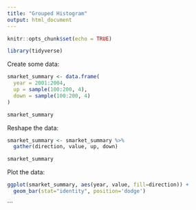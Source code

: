 ```yaml
---
title: "Grouped Histogram"
output: html_document
---
```


```r
knitr::opts_chunk$set(echo = TRUE)
```

```r
library(tidyverse)
```

Create some data:

```r
smarket_summary <- data.frame(
  year = 2001:2004,
  up = sample(100:200, 4),
  down = sample(100:200, 4)
)
```

```r
smarket_summary
```

Reshape the data:

```r
smarket_summary <- smarket_summary %>% 
  gather(direction, value, up, down)
```

```r
smarket_summary
```

Plot the data:

```r
ggplot(smarket_summary, aes(year, value, fill=direction)) +
  geom_bar(stat="identity", position='dodge') 
```

```

